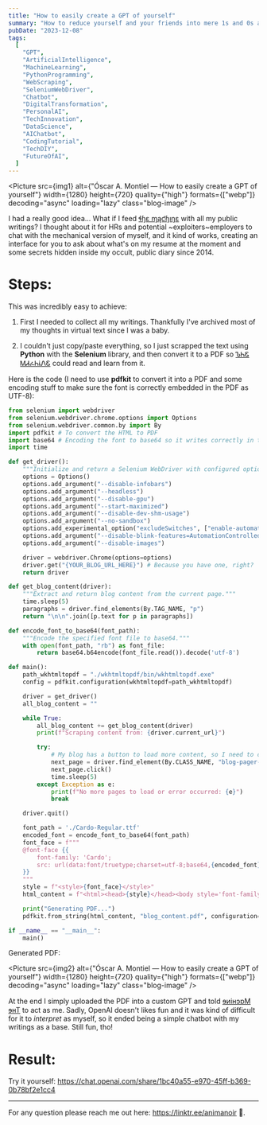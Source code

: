 ```yaml
---
title: "How to easily create a GPT of yourself"
summary: "How to reduce yourself and your friends into mere 1s and 0s and talk to them as chatbots."
pubDate: "2023-12-08"
tags:
  [
    "GPT",
    "ArtificialIntelligence",
    "MachineLearning",
    "PythonProgramming",
    "WebScraping",
    "SeleniumWebDriver",
    "Chatbot",
    "DigitalTransformation",
    "PersonalAI",
    "TechInnovation",
    "DataScience",
    "AIChatbot",
    "CodingTutorial",
    "TechDIY",
    "FutureOfAI",
  ]
---
```



<Picture
  src={img1}
  alt={"Óscar A. Montiel — How to easily create a GPT of yourself"}
  width={1280}
  height={720}
  quality={"high"}
  formats={["webp"]}
  decoding="async"
  loading="lazy"
  class="blog-image"
/>

I had a really good idea... What if I feed <a href="https://www.youtube.com/watch?v=vvnkwYCXO5o" target="_blank">ɬɧɛ ɱąƈɧıŋɛ</a> with all my public writings? I thought about it for HRs and potential ~exploiters~employers to chat with the mechanical version of myself, and it kind of works, creating an interface for you to ask about what's on my resume at the moment and some secrets hidden inside my occult, public diary since 2014.

# Steps:

This was incredibly easy to achieve:

1. First I needed to collect all my writings. Thankfully I've archived most of my thoughts in virtual text since I was a baby.

2. I couldn't just copy/paste everything, so I just scrapped the text using **Python** with the **Selenium** library, and then convert it to a PDF so <a href="https://youtu.be/tBTL2Porphg?si=h-HV8x2Ni0CqVlOQ&t=22" target="_blank">ᏖᏂᏋ ᎷᏗፈᏂᎥᏁᏋ</a> could read and learn from it.

Here is the code (I need to use **pdfkit** to convert it into a PDF and some encoding stuff to make sure the font is correctly embedded in the PDF as UTF-8):

```python
from selenium import webdriver
from selenium.webdriver.chrome.options import Options
from selenium.webdriver.common.by import By
import pdfkit # To convert the HTML to PDF
import base64 # Encoding the font to base64 so it writes correctly in the PDF with all the UTF-8 characters (Óscar)
import time

def get_driver():
    """Initialize and return a Selenium WebDriver with configured options."""
    options = Options()
    options.add_argument("--disable-infobars")
    options.add_argument("--headless")
    options.add_argument("--disable-gpu")
    options.add_argument("--start-maximized")
    options.add_argument("--disable-dev-shm-usage")
    options.add_argument("--no-sandbox")
    options.add_experimental_option("excludeSwitches", ["enable-automation"])
    options.add_argument("--disable-blink-features=AutomationControlled")
    options.add_argument("--disable-images")

    driver = webdriver.Chrome(options=options)
    driver.get("{YOUR_BLOG_URL_HERE}") # Because you have one, right?
    return driver

def get_blog_content(driver):
    """Extract and return blog content from the current page."""
    time.sleep(5)
    paragraphs = driver.find_elements(By.TAG_NAME, "p")
    return "\n\n".join([p.text for p in paragraphs])

def encode_font_to_base64(font_path):
    """Encode the specified font file to base64."""
    with open(font_path, "rb") as font_file:
        return base64.b64encode(font_file.read()).decode('utf-8')

def main():
    path_wkhtmltopdf = "./wkhtmltopdf/bin/wkhtmltopdf.exe"
    config = pdfkit.configuration(wkhtmltopdf=path_wkhtmltopdf)

    driver = get_driver()
    all_blog_content = ""

    while True:
        all_blog_content += get_blog_content(driver)
        print(f"Scraping content from: {driver.current_url}")

        try:
            # My blog has a button to load more content, so I need to click it to load the next page:
            next_page = driver.find_element(By.CLASS_NAME, "blog-pager-older-link")
            next_page.click()
            time.sleep(5)
        except Exception as e:
            print(f"No more pages to load or error occurred: {e}")
            break

    driver.quit()

    font_path = './Cardo-Regular.ttf'
    encoded_font = encode_font_to_base64(font_path)
    font_face = f"""
    @font-face {{
        font-family: 'Cardo';
        src: url(data:font/truetype;charset=utf-8;base64,{encoded_font}) format('truetype');
    }}
    """
    style = f"<style>{font_face}</style>"
    html_content = f"<html><head>{style}</head><body style='font-family:Cardo;'>{all_blog_content}</body></html>"

    print("Generating PDF...")
    pdfkit.from_string(html_content, "blog_content.pdf", configuration=config, options={'encoding': "UTF-8"})

if __name__ == "__main__":
    main()
```

Generated PDF:

<Picture
  src={img2}
  alt={"Óscar A. Montiel — How to easily create a GPT of yourself"}
  width={1280}
  height={720}
  quality={"high"}
  formats={["webp"]}
  decoding="async"
  loading="lazy"
  class="blog-image"
/>

At the end I simply uploaded the PDF into a custom GPT and told <a href="https://www.youtube.com/watch?v=Mkd7LbQnfIQ" target="_blank">ɘᴎiʜɔɒM ɘʜT</a> to act as me. Sadly, OpenAI doesn't likes fun and it was kind of difficult for it to _interpret_ as myself, so it ended being a simple chatbot with my writings as a base. Still fun, tho!

# Result:

Try it yourself: https://chat.openai.com/share/1bc40a55-e970-45ff-b369-0b78bf2e1cc4

---

For any question please reach me out here: https://linktr.ee/animanoir 🙂.
